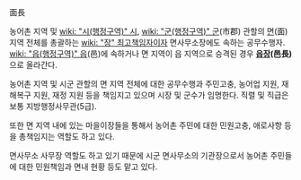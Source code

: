 面長 

농어촌 지역 및 [[wiki: "시(행정구역)" 시]], [[wiki: "군(행정구역)" 군]](市郡) 관할의 [[면]](面) 지역 전체를 총괄하는 [[wiki: "장" 최고책임자]]이자 면사무소장에도 속하는 공무수행자. [[wiki: "읍(행정구역)" 읍]](邑)에 속하거나 면 지역이 읍 지역으로 승격된 경우 '''[[읍장]](邑長)'''으로 올라간다. 

농어촌 지역 및 시군 관할의 면 지역 전체에 대한 공무수행과 주민고충, 농어업 지원, 재해복구 지원, 재정 지원 등을 책임지고 있으며 시장 및 군수가 임명한다. 직렬 및 직급은 보통 지방행정사무관(5급). 

또한 면 지역 내에 있는 마을이장들을 통해서 농어촌 주민에 대한 민원고충, 애로사항 등을 총책임지는 역할도 하고 있다. 

면사무소 사무장 역할도 하고 있기 때문에 시군 면사무소의 기관장으로서 농어촌 주민들에 대한 민원책임과 면내 현황 등도 맡고 있다. 

